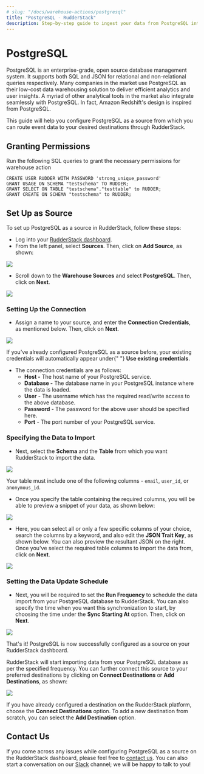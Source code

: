 ```yaml
---
# slug: "/docs/warehouse-actions/postgresql"
title: "PostgreSQL - RudderStack"
description: Step-by-step guide to ingest your data from PostgreSQL into RudderStack.
---
```


# PostgreSQL

PostgreSQL is an enterprise-grade, open source database management system. It supports both SQL and JSON for relational and non-relational queries respectively. Many companies in the market use PostgreSQL as their low-cost data warehousing solution to deliver efficient analytics and user insights. A myriad of other analytical tools in the market also integrate seamlessly with PostgreSQL. In fact, Amazon Redshift's design is inspired from PostgreSQL.

This guide will help you configure PostgreSQL as a source from which you can route event data to your desired destinations through RudderStack.

## Granting Permissions

Run the following SQL queries to grant the necessary permissions for warehouse action

```text
CREATE USER RUDDER WITH PASSWORD 'strong_unique_password'
GRANT USAGE ON SCHEMA "testschema" TO RUDDER;
GRANT SELECT ON TABLE "testschema"."testtable" to RUDDER;
GRANT CREATE ON SCHEMA "testschema" to RUDDER;
```

## Set Up as Source

To set up PostgreSQL as a source in RudderStack, follow these steps:

- Log into your [RudderStack dashboard](https://app.rudderlabs.com/signup?type=freetrial).
- From the left panel, select **Sources**. Then, click on **Add Source**, as shown:

![](../.gitbook/assets/image%20%2897%29%20%281%29%20%281%29%20%282%29%20%282%29%20%282%29%20%282%29%20%282%29%20%282%29%20%282%29%20%282%29%20%282%29%20%282%29%20%282%29%20%283%29%20%281%29.png)

- Scroll down to the **Warehouse Sources** and select **PostgreSQL**. Then, click on **Next**.

![](../.gitbook/assets/screen-shot-2021-01-05-at-3.18.17-pm%20%281%29%20%281%29%20%281%29%20%282%29%20%282%29%20%283%29%20%283%29%20%283%29%20%283%29%20%283%29%20%283%29%20%283%29%20%283%29%20%282%29%20%283%29%20%283%29%20%283%29%20%283%29%20%283%29%20%281%29.png)

### Setting Up the Connection

- Assign a name to your source, and enter the **Connection Credentials**, as mentioned below. Then, click on **Next**.

![](../.gitbook/assets/screen-shot-2021-01-05-at-3.19.33-pm.png)

<div class="successBlock">
  If you've already configured PostgreSQL as a source before, your existing
  credentials will automatically appear under{" "}
  <strong>Use existing credentials</strong>.
</div>

- The connection credentials are as follows:
  - **Host -** The host name of your PostgreSQL service.
  - **Database -** The database name in your PostgreSQL instance where the data is loaded.
  - **User** - The username which has the required read/write access to the above database.
  - **Password** - The password for the above user should be specified here.
  - **Port** - The port number of your PostgreSQL service.

### Specifying the Data to Import

- Next, select the **Schema** and the **Table** from which you want RudderStack to import the data.

![](../.gitbook/assets/screen-shot-2021-01-05-at-3.21.18-pm.png)

<div class="warningBlock">
Your table must include one of the following columns - <code class="inline-code">email</code>, <code class="inline-code">user_id</code>, or <code class="inline-code">anonymous_id</code>.

</div>

- Once you specify the table containing the required columns, you will be able to preview a snippet of your data, as shown below:

![](../.gitbook/assets/screen-shot-2021-01-05-at-3.21.38-pm.png)

- Here, you can select all or only a few specific columns of your choice, search the columns by a keyword, and also edit the **JSON Trait Key**, as shown below. You can also preview the resultant JSON on the right. Once you've select the required table columns to import the data from, click on **Next**.

![](../.gitbook/assets/screen-shot-2021-01-05-at-3.22.09-pm.png)

### Setting the Data Update Schedule

- Next, you will be required to set the **Run Frequency** to schedule the data import from your PostgreSQL database to RudderStack. You can also specify the time when you want this synchronization to start, by choosing the time under the **Sync Starting At** option. Then, click on **Next**.

![](../.gitbook/assets/screen-shot-2021-01-05-at-3.22.52-pm.png)

That's it! PostgreSQL is now successfully configured as a source on your RudderStack dashboard.

RudderStack will start importing data from your PostgreSQL database as per the specified frequency. You can further connect this source to your preferred destinations by clicking on **Connect Destinations** or **Add Destinations**, as shown:

![](../.gitbook/assets/screen-shot-2021-01-05-at-3.23.18-pm.png)

<div class="infoBlock">
If you have already configured a destination on the RudderStack platform, choose the <strong>Connect Destinations</strong> option. To add a new destination from scratch, you can select the <strong>Add Destination</strong> option.

</div>

## Contact Us

If you come across any issues while configuring PostgreSQL as a source on the RudderStack dashboard, please feel free to [contact us](mailto:%20docs@rudderstack.com). You can also start a conversation on our [Slack](https://resources.rudderstack.com/join-rudderstack-slack) channel; we will be happy to talk to you!
